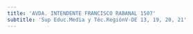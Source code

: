 ```yaml
---
title: 'AVDA. INTENDENTE FRANCISCO RABANAL 1507'
subtitle: 'Sup Educ.Media y Téc.RegiónV-DE 13, 19, 20, 21'
---
```



